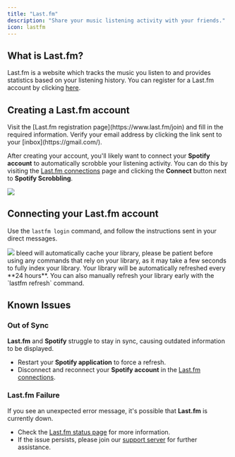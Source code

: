 ```yaml
---
title: "Last.fm"
description: "Share your music listening activity with your friends."
icon: lastfm
---
```


## What is Last.fm?

Last.fm is a website which tracks the music you listen to and provides statistics based on your listening history. You can register for a Last.fm account by clicking [here](https://www.last.fm/join).

## Creating a Last.fm account

<Steps>
  <Step title="Registration">
    Visit the [Last.fm registration page](https://www.last.fm/join) and fill in
    the required information.
  </Step>
  <Step title="Verification">
    Verify your email address by clicking the link sent to your
    [inbox](https://gmail.com/).
  </Step>
</Steps>

After creating your account, you'll likely want to connect your **Spotify account**
to automatically scrobble your listening activity. You can do this by visiting the
[Last.fm connections](https://www.last.fm/settings/applications) page and clicking
the **Connect** button next to **Spotify Scrobbling**.

<Frame>
  <img src="/images/integrations/lastfm/spotify-scrobbling.png" />
</Frame>

## Connecting your Last.fm account

Use the `lastfm login` command, and follow the instructions sent in your direct messages.

<Frame>
  <img src="/images/integrations/lastfm/authentication.png" />
</Frame>
<Warning>
  bleed will automatically cache your library, please be patient before using
  any commands that rely on your library, as it may take a few seconds to fully
  index your library.
</Warning>
<Info>
  Your library will be automatically refreshed every **24 hours**. You can also
  manually refresh your library early with the `lastfm refresh` command.
</Info>

## Known Issues

### Out of Sync

**Last.fm** and **Spotify** struggle to stay in sync, causing outdated information to be displayed.

- Restart your **Spotify application** to force a refresh.
- Disconnect and reconnect your **Spotify account** in the [Last.fm connections](https://www.last.fm/settings/applications).

### Last.fm Failure

If you see an unexpected error message, it's possible that **Last.fm** is currently down.

- Check the [Last.fm status page](https://status.last.fm/) for more information.
- If the issue persists, please join our [support server](/discord) for further assistance.
